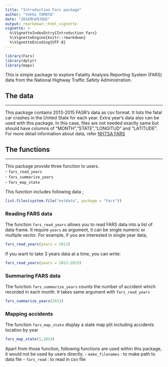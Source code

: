 ```yaml
---
title: "Introduction Fars package"
author: "Yohko TOMOTA"
date: "2018年4月30日"
output: rmarkdown::html_vignette
vignette: >
  %\VignetteIndexEntry{Introduction Fars}
  %\VignetteEngine{knitr::rmarkdown}
  %\VignetteEncoding{UTF-8}
---
```




```r
library(Fars)
library(dplyr)
library(maps)
```

This is simple package to explore Fatality Analysis Reporting System (FARS) data from the National Highway Traffic Safety Administration.

## The data
***
This package contains 2013-2015 FASR's data as csv format. It lists the fatal car crashes in the United State for each year. Extra year's data also can be used with this package. In this case, files are not needed exactly same but should have columns of "MONTH","STATE","LONGITUD" and "LATITUDE". For more detail information about data, refer [NHTSA FARS](https://crashstats.nhtsa.dot.gov/#/DocumentTypeList/4)


## The functions
***
This package provide three function to users.  
 - `fars_read_years`  
 - `fars_summarize_years`  
 - `fars_map_state`  
 
This function includes following data ;
```r
list.files(system.file("extdata", package = "Fars"))

```

### Reading FARS data
The function `fars_read_years` allows you to read FARS data into a list of data frame. It require `years` as argument, it can be single numeric or multiple vector.
For example, if you are interested in single year data,

```r
fars_read_years(years = 2013)
```

If you want to take 3 years data at a time, you can write:
```r
fars_read_years(years = 2013:2015)
```


### Summaring FARS data
The function `fars_summarize_years` counts the number of accident which recorded in each month. It takes  same argument with `fars_read_years` 

```r
fars_summarize_years(2013)
```

### Mapping accidents
The function `fars_map_state` display a state map plit including accidents location by year

```r
fars_map_state(1,2014)
```

Apart from those function, following functions are used within this package, it would not be used by users directly.
 - `make_filenames` : to make path to data file
 - `fars_read` : to read in csv file 

